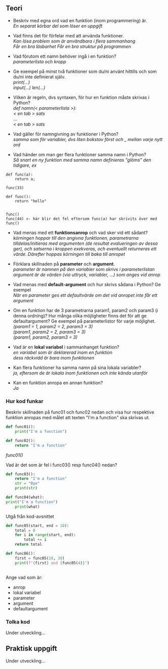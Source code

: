 ## Teori

- Beskriv med egna ord vad en funktion (inom programmering) är.  
*En separat körbar del som löser en uppgift*  

- Vad finns det för förfelar med att använda funktioner.  
*Kan lösa problem som är användbara i flera sammanhang*  
*Får en bra läsbarhet*
*Får en bra struktur på programmen*

- Vad förutom ett namn behöver ingå i en funktion?  
*parameterlista och kropp*  

- Ge exempel på minst två funktioner som du/ni använt hittills och som du/ni inte definierat själv.  
*print(...)*  
*input(...)*
*len(...)*

- Vilken är regeln, dvs syntaxen, för hur en funktion måste skrivas i Python?  
*def namn(< parameterlista >):*  
*< en tab > sats*  
...  
*< en tab > sats*  

- Vad gäller för namngivning av funktioner i Python?  
*samma som för variabler, dvs liten bokstav först och _ mellan varje nytt ord*  

- Vad händer om man ger flera funktioner samma namn i Python?  
*Så snart en ny funktion med samma namn definieras "glöms" den tidigare, ex*  
```
def func(a):
    return a;

func(33)

def func():
    return "hello"


func()
func(44) <- här blir det fel eftersom func(a) har skrivits över med func()
```

- Vad menas med ett **funktionsanrop** och vad sker vid ett sådant?  
*körningen hoppar till den angivna funktionen, parametrarna tilldelas/initieras med argumenten (de resultat evalueringen av dessa ger), och satserna i kroppen exekveras, och eventuellt returneras ett värde. Därefter hoppas körningen till baka till anropet*  

- Förklara skillnaden på **parameter** och **argument**.  
*parameter är namnen på den variabler som skrivs i parameterlistan*   
*argument är de värden (via uttryck, variabler, ...) som anges vid anrop*  

- Vad menas med **default-argument** och hur skrivs sådana i Python? Ge exempel  
*När en parameter ges ett defaultvärde om det vid anropet inte får ett argument*  

- Om en funktion har de 3 parametrarna param1, param2 och param3 (i denna ordning)? Hur många olika möjligheter finns det för att ge defaultargument? Ge exempel på parameterlistor för varje möjlighet.  
*(param1 = 1, param2 = 2, param3 = 3)*  
*(param1, param2 = 2, param3 = 3)*  
*(param1, param2, param3 = 3)*  

- Vad är en **lokal variabel** i sammanhanget funktion?  
*en variabel som är deklarerad inom en funktion*  
*dess räckvidd är bara inom funktionen*

- Kan flera funktioner ha samma namn på sina lokala variabler?  
*ja, eftersom de är lokala inom funktionen och inte kända utanför*

- Kan en funktion anropa en annan funktion?  
*Ja*

### Hur kod funkar

Beskriv skillnaden på func01 och func02 nedan och visa hur respektive funktion anropas med målet att texten "I'm a function" ska skrivas ut.    
```python
def func01():
    print("I'm a function")
```
```python
def func02():
    return "I'm a function"
```
  
*func01()*

Vad är det som är fel i func03() resp func04() nedan?  

```python
def func03():
    return "I'm a function"
    str = "Bye"
    print(str)
```

```python
def func04(what):
print("I'm a function")
    print(what)
```

Utgå från kod-avsnittet  

```python
def func05(start, end = 10):
    total = 0
    for i in range(start, end):
        total += i
    return total

def func06():
    first = func05(10, 30)
    print(f"{first} and {func05(4)}")
    
```
Ange vad som är:
- anrop
- lokal variabel
- parameter
- argument
- defaultargument


### <Icon name="open-book" class="inline-icon" label="Interpret code" /> Tolka kod

Under utveckling... 


## <Icon name="seti:python" class="inline-icon" label="Write code" /> Praktisk uppgift

Under utveckling... 
